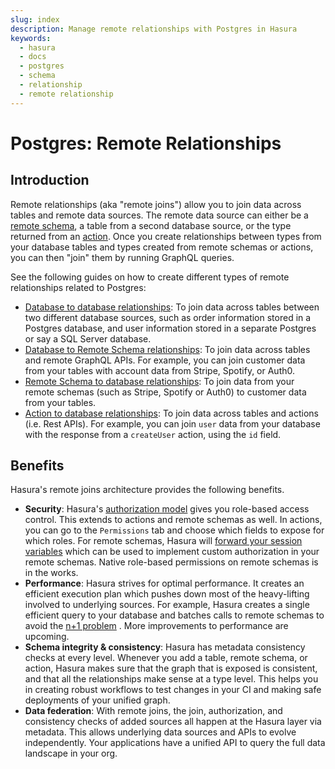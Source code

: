 ```yaml
---
slug: index
description: Manage remote relationships with Postgres in Hasura
keywords:
  - hasura
  - docs
  - postgres
  - schema
  - relationship
  - remote relationship
---
```


# Postgres: Remote Relationships

## Introduction

Remote relationships (aka "remote joins") allow you to join data across tables and remote data sources. The remote data
source can either be a [remote schema](/remote-schemas/index.mdx), a table from a second database source, or the type
returned from an [action](/actions/index.mdx). Once you create relationships between types from your database tables and
types created from remote schemas or actions, you can then "join" them by running GraphQL queries.

See the following guides on how to create different types of remote relationships related to Postgres:

- [Database to database relationships](/schema/postgres/remote-relationships/remote-source-relationships.mdx): To join
  data across tables between two different database sources, such as order information stored in a Postgres database,
  and user information stored in a separate Postgres or say a SQL Server database.
- [Database to Remote Schema relationships](/schema/postgres/remote-relationships/remote-schema-relationships.mdx): To
  join data across tables and remote GraphQL APIs. For example, you can join customer data from your tables with account
  data from Stripe, Spotify, or Auth0.
- [Remote Schema to database relationships](/remote-schemas/remote-relationships/remote-schema-db-relationships.mdx): To
  join data from your remote schemas (such as Stripe, Spotify or Auth0) to customer data from your tables.
- [Action to database relationships](/schema/postgres/remote-relationships/action-relationships.mdx): To join data
  across tables and actions (i.e. Rest APIs). For example, you can join `user` data from your database with the response
  from a `createUser` action, using the `id` field.

## Benefits

Hasura's remote joins architecture provides the following benefits.

- **Security**: Hasura's [authorization model](/auth/authorization/index.mdx) gives you role-based access control. This
  extends to actions and remote schemas as well. In actions, you can go to the `Permissions` tab and choose which fields
  to expose for which roles. For remote schemas, Hasura will
  [forward your session variables](/remote-schemas/auth/index.mdx) which can be used to implement custom authorization
  in your remote schemas. Native role-based permissions on remote schemas is in the works.
- **Performance**: Hasura strives for optimal performance. It creates an efficient execution plan which pushes down most
  of the heavy-lifting involved to underlying sources. For example, Hasura creates a single efficient query to your
  database and batches calls to remote schemas to avoid the
  [n+1 problem](https://hasura.io/learn/graphql/intro-graphql/graphql-server/) . More improvements to performance are
  upcoming.
- **Schema integrity & consistency**: Hasura has metadata consistency checks at every level. Whenever you add a table,
  remote schema, or action, Hasura makes sure that the graph that is exposed is consistent, and that all the
  relationships make sense at a type level. This helps you in creating robust workflows to test changes in your CI and
  making safe deployments of your unified graph.
- **Data federation**: With remote joins, the join, authorization, and consistency checks of added sources all happen at
  the Hasura layer via metadata. This allows underlying data sources and APIs to evolve independently. Your applications
  have a unified API to query the full data landscape in your org.
